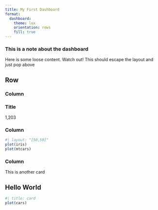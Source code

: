 ```yaml
---
title: My First Dashboard
format: 
  dashboard:
    theme: lux
    orientation: rows
    fill: true
---
```



:::{.callout-note}

### This is a note about the dashboard

Here is some loose content. Watch out! This should escape the layout and just pop above

:::

Row
---------------------------

### Column

:::{.valuebox}

### Title

1,203

:::

### Column

```r
#| layout: "[50,50]"
plot(iris)
plot(mtcars)
```

### Column

This is another card

## Hello World


```r
#| title: card
plot(cars)
```
